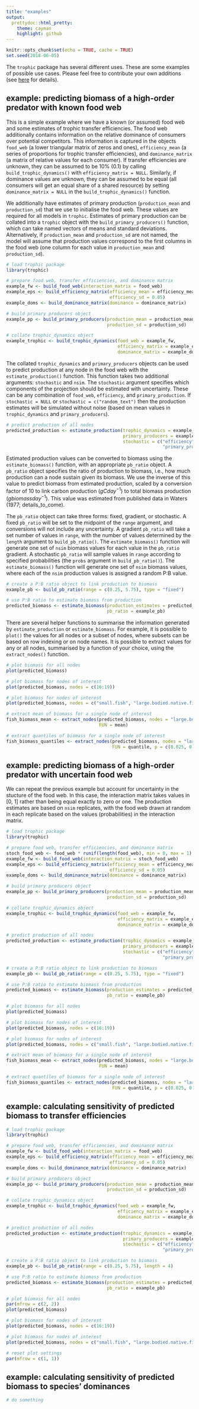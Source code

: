 ```yaml
---
title: "examples"
output:
  prettydoc::html_pretty:
    theme: cayman
    highlight: github
---
```

  
```r
knitr::opts_chunk$set(echo = TRUE, cache = TRUE)
set.seed(2018-06-05)
```

The `trophic` package has several different uses. These are some examples of possible use cases. Please feel free to contribute your own additions (see [here](contribute.html) for details).

## example: predicting biomass of a high-order predator with known food web

This is a simple example where we have a known (or assumed) food web and some estimates of trophic transfer efficiencies. The food web additionally contains information on the relative dominance of consumers over potential competitors. This information is captured in the objects `food_web` (a lower triangular matrix of zeros and ones), `efficiency_mean` (a series of proportions for trophic transfer efficiencies), and `dominance_matrix` (a matrix of relative values for each consumer). If transfer efficiencies are unknown, they can be assumed to be 10% (0.1) by calling `build_trophic_dynamics()` with `efficiency_matrix = NULL`. Similarly, if dominance values are unknown, they can be assumed to be equal (all consumers will get an equal share of a shared resource) by setting `dominance_matrix = NULL` in the `build_trophic_dynamics()` function.

We additionally have estimates of primary production (`production_mean` and `production_sd`) that we use to initialise the food web. These values are required for all models in `trophic`. Estimates of primary production can be collated into a `trophic` object with the `build_primary_producers()` function, which can take named vectors of means and standard deviations. Alternatively, if `production_mean` and `production_sd` are not named, the model will assume that production values correspond to the first columns in the food web (one column for each value in `production_mean` and `production_sd`).

```r

# load trophic package
library(trophic)

# prepare food web, transfer efficiencies, and dominance matrix
example_fw <- build_food_web(interaction_matrix = food_web)
example_eps <- build_efficiency_matrix(efficiency_mean = efficiency_mean,
                                       efficiency_sd = 0.05)
example_doms <- build_dominance_matrix(dominance = dominance_matrix)

# build primary producers object
example_pp <- build_primary_producers(production_mean = production_mean,
                                      production_sd = production_sd)

# collate trophic_dynamics object
example_trophic <- build_trophic_dynamics(food_web = example_fw,
                                          efficiency_matrix = example_eps,
                                          dominance_matrix = example_doms)

```

The collated `trophic_dynamics` and `primary_producers` objects can be used to predict production at any node in the food web with the `estimate_production()` function. This function takes two additional arguments: `stochastic` and `nsim`. The `stochastic` argument specifies which components of the projection should be estimated with uncertainty. These can be any combination of `food_web`, `efficiency`, and `primary_production`. If `stochastic = NULL` or `stochastic = c("random_text")` then the production estimates will be simulated without noise (based on mean values in `trophic_dynamics` and `primary_producers`).

```r

# predict production of all nodes
predicted_production <- estimate_production(trophic_dynamics = example_trophic,
                                            primary_producers = example_pp,
                                            stochastic = c("efficiency",
                                                           "primary_production"))

```

Estimated production values can be converted to biomass using the `estimate_biomass()` function, with an appropriate `pb_ratio` object. A `pb_ratio` object specifies the ratio of production to biomass, i.e., how much production can a  node sustain given its biomass. We use the inverse of this value to predict biomass from estimated production, scaled by a conversion factor of 10 to link carbon production ($g C day^{-1}$) to total biomass production ($g biomass day^{-1}$). This value was estimated from published data in Waters (1977; details_to_come).

The `pb_ratio` object can take three forms: fixed, gradient, or stochastic. A fixed `pb_ratio` will be set to the midpoint of the `range` argument, and conversions will not include any uncertainty. A gradient `pb_ratio` will take a set number of values in `range`, with the number of values determined by the `length` argument to `build_pb_ratio()`. The `estimate_biomass()` function will generate one set of `nsim` biomass values for each value in the `pb_ratio` gradient. A stochastic `pb_ratio` will sample values in `range` according to specified probabilities (the `probs` argument in `build_pb_ratio()`). The `estimate_biomass()` function will generate one set of `nsim` biomass values, where each of the `nsim` production values is assigned a random P:B value. 

```r

# create a P:B ratio object to link production to biomass
example_pb <- build_pb_ratio(range = c(0.25, 5.75), type = "fixed")

# use P:B ratio to estimate biomass from production
predicted_biomass <- estimate_biomass(production_estimates = predicted_production,
                                      pb_ratio = example_pb)

```

There are several helper functions to summarise the information generated by `estimate_production` or `estimate_biomass`. For example, it is possible to `plot()` the values for all nodes or a subset of nodes, where subsets can be based on row indexing or on node names. It is possible to extract values for any or all nodes, summarised by a function of your choice, using the `extract_nodes()` function.

```r

# plot biomass for all nodes
plot(predicted_biomass)

# plot biomass for nodes of interest
plot(predicted_biomass, nodes = c(16:19))

# plot biomass for nodes of interest
plot(predicted_biomass, nodes = c("small.fish", "large.bodied.native.fish"))

# extract mean of biomass for a single node of interest
fish_biomass_mean <- extract_nodes(predicted_biomass, nodes = "large.bodied.native.fish",
                                   FUN = mean)

# extract quantiles of biomass for a single node of interest
fish_biomass_quantiles <- extract_nodes(predicted_biomass, nodes = "large.bodied.native.fish",
                                        FUN = quantile, p = c(0.025, 0.1, 0.25, 0.5, 0.75, 0.9, 0.975))

```

## example: predicting biomass of a high-order predator with uncertain food web
We can repeat the previous example but account for uncertainty in the stucture of the food web. In this case, the interaction matrix takes values in [0, 1] rather than being equal exactly to zero or one. The production estimates are based on `nsim` replicates, with the food web drawn at random in each replicate based on the values (probabilities) in the interaction matrix.
```r

# load trophic package
library(trophic)

# prepare food web, transfer efficiencies, and dominance matrix
stoch_food_web <- food_web * runif(length(food_web), min = 0, max = 1)
example_fw <- build_food_web(interaction_matrix = stoch_food_web)
example_eps <- build_efficiency_matrix(efficiency_mean = efficiency_mean,
                                       efficiency_sd = 0.05)
example_doms <- build_dominance_matrix(dominance = dominance_matrix)

# build primary producers object
example_pp <- build_primary_producers(production_mean = production_mean,
                                      production_sd = production_sd)

# collate trophic_dynamics object
example_trophic <- build_trophic_dynamics(food_web = example_fw,
                                          efficiency_matrix = example_eps,
                                          dominance_matrix = example_doms)

# predict production of all nodes
predicted_production <- estimate_production(trophic_dynamics = example_trophic,
                                            primary_producers = example_pp,
                                            stochastic = c("efficiency",
                                                           "primary_production"))

# create a P:B ratio object to link production to biomass
example_pb <- build_pb_ratio(range = c(0.25, 5.75), type = "fixed")

# use P:B ratio to estimate biomass from production
predicted_biomass <- estimate_biomass(production_estimates = predicted_production,
                                      pb_ratio = example_pb)

# plot biomass for all nodes
plot(predicted_biomass)

# plot biomass for nodes of interest
plot(predicted_biomass, nodes = c(16:19))

# plot biomass for nodes of interest
plot(predicted_biomass, nodes = c("small.fish", "large.bodied.native.fish"))

# extract mean of biomass for a single node of interest
fish_biomass_mean <- extract_nodes(predicted_biomass, nodes = "large.bodied.native.fish",
                                   FUN = mean)

# extract quantiles of biomass for a single node of interest
fish_biomass_quantiles <- extract_nodes(predicted_biomass, nodes = "large.bodied.native.fish",
                                        FUN = quantile, p = c(0.025, 0.1, 0.25, 0.5, 0.75, 0.9, 0.975))

```

## example: calculating sensitivity of predicted biomass to transfer efficiencies
```r

# load trophic package
library(trophic)

# prepare food web, transfer efficiencies, and dominance matrix
example_fw <- build_food_web(interaction_matrix = food_web)
example_eps <- build_efficiency_matrix(efficiency_mean = efficiency_mean,
                                       efficiency_sd = 0.05)
example_doms <- build_dominance_matrix(dominance = dominance_matrix)

# build primary producers object
example_pp <- build_primary_producers(production_mean = production_mean,
                                      production_sd = production_sd)

# collate trophic_dynamics object
example_trophic <- build_trophic_dynamics(food_web = example_fw,
                                          efficiency_matrix = example_eps,
                                          dominance_matrix = example_doms)

# predict production of all nodes
predicted_production <- estimate_production(trophic_dynamics = example_trophic,
                                            primary_producers = example_pp,
                                            stochastic = c("efficiency",
                                                           "primary_production"))

# create a P:B ratio object to link production to biomass
example_pb <- build_pb_ratio(range = c(0.25, 5.75), length = 4)

# use P:B ratio to estimate biomass from production
predicted_biomass <- estimate_biomass(production_estimates = predicted_production,
                                      pb_ratio = example_pb)

# plot biomass for all nodes
par(mfrow = c(2, 2))
plot(predicted_biomass)

# plot biomass for nodes of interest
plot(predicted_biomass, nodes = c(16:19))

# plot biomass for nodes of interest
plot(predicted_biomass, nodes = c("small.fish", "large.bodied.native.fish"))

# reset plot settings
par(mfrow = c(1, 1))
```

## example: calculating sensitivity of predicted biomass to species' dominances
```r

# do something

```
